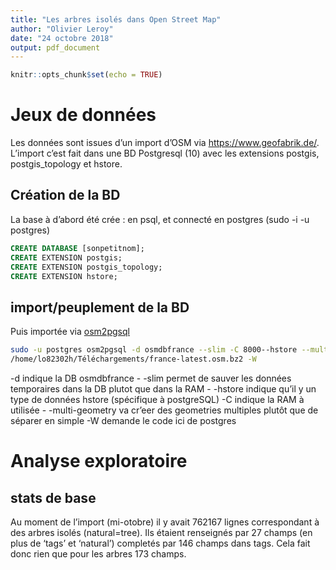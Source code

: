 ```yaml
---
title: "Les arbres isolés dans Open Street Map"
author: "Olivier Leroy"
date: "24 octobre 2018"
output: pdf_document
---
```


```r
knitr::opts_chunk$set(echo = TRUE)
```

# Jeux de données

Les données sont issues d'un import d'OSM via <https://www.geofabrik.de/>. L'import c'est fait dans une BD Postgresql (10) avec les extensions postgis, postgis_topology et hstore. 

## Création de la BD

La base à d'abord été crée : en psql, et connecté en postgres (sudo -i -u postgres)
```sql
CREATE DATABASE [sonpetitnom];
CREATE EXTENSION postgis;
CREATE EXTENSION postgis_topology;
CREATE EXTENSION hstore;
```

## import/peuplement de la BD

Puis importée via [osm2pgsql](https://wiki.openstreetmap.org/wiki/Osm2pgsql)

```bash
sudo -u postgres osm2pgsql -d osmdbfrance --slim -C 8000--hstore --multi-geometry 
/home/lo82302h/Téléchargements/france-latest.osm.bz2 -W
```

-d indique la DB osmdbfrance \hfill\break
- -slim permet de sauver les données temporaires dans la DB plutot que dans la RAM \hfill\break
- -hstore indique qu'il y un type de données hstore (spécifique à postgreSQL) \hfill\break
-C indique la RAM à utilisée \hfill\break
- -multi-geometry va cr'eer des geometries multiples plutôt que de séparer en simple \hfill\break
-W demande le code ici de postgres \hfill\break

# Analyse exploratoire

## stats de base

Au moment de l'import (mi-otobre) il y avait 762167 lignes correspondant à des arbres isolés (natural=tree). Ils étaient renseignés par 27 champs (en plus de 'tags' et 'natural') completés par 146 champs dans tags. Cela fait donc rien que pour les arbres 173 champs. 


